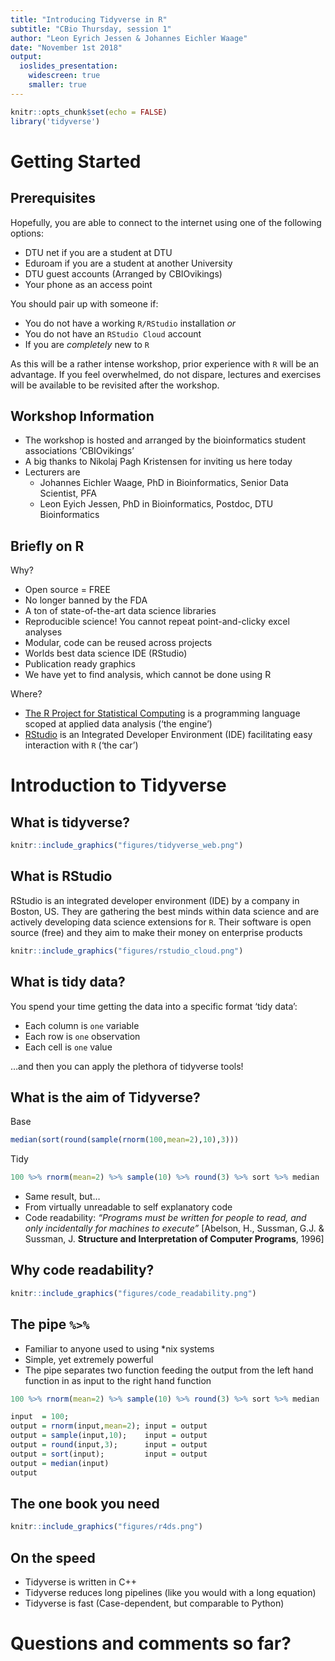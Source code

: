 ```yaml
---
title: "Introducing Tidyverse in R"
subtitle: "CBio Thursday, session 1"
author: "Leon Eyrich Jessen & Johannes Eichler Waage"
date: "November 1st 2018"
output:
  ioslides_presentation:
    widescreen: true
    smaller: true
---
```


```r
knitr::opts_chunk$set(echo = FALSE)
library('tidyverse')
```

# Getting Started

## Prerequisites

Hopefully, you are able to connect to the internet using one of the following options:

- DTU net if you are a student at DTU
- Eduroam if you are a student at another University
- DTU guest accounts (Arranged by CBIOvikings)
- Your phone as an access point

You should pair up with someone if:

- You do not have a working `R/RStudio` installation _or_
- You do not have an `RStudio Cloud` account
- If you are _completely_ new to `R`

As this will be a rather intense workshop, prior experience with `R` will be an advantage. If you feel overwhelmed, do not dispare, lectures and exercises will be available to be revisited after the workshop.

## Workshop Information

- The workshop is hosted and arranged by the bioinformatics student associations 'CBIOvikings'
- A big thanks to Nikolaj Pagh Kristensen for inviting us here today
- Lecturers are
    - Johannes Eichler Waage, PhD in Bioinformatics, Senior Data Scientist, PFA
    - Leon Eyich Jessen, PhD in Bioinformatics, Postdoc, DTU Bioinformatics

## Briefly on R

Why?

- Open source = FREE
- No longer banned by the FDA
- A ton of state-of-the-art data science libraries
- Reproducible science! You cannot repeat point-and-clicky excel analyses
- Modular, code can be reused across projects
- Worlds best data science IDE (RStudio)
- Publication ready graphics
- We have yet to find analysis, which cannot be done using R

Where?

- [The R Project for Statistical Computing](https://www.r-project.org/) is a programming language scoped at applied data analysis ('the engine')
- [RStudio](https://www.rstudio.com/) is an Integrated Developer Environment (IDE) facilitating easy interaction with `R` ('the car')

# Introduction to Tidyverse

## What is tidyverse?

```r
knitr::include_graphics("figures/tidyverse_web.png")
```

## What is RStudio

RStudio is an integrated developer environment (IDE) by a company in Boston, US. They are gathering the best minds within data science and are actively developing data science extensions for `R`. Their software is open source (free) and they aim to make their money on enterprise products

```r
knitr::include_graphics("figures/rstudio_cloud.png")
```

## What is tidy data?

You spend your time getting the data into a specific format 'tidy data':

 - Each column is `one` variable
 - Each row is `one` observation
 - Each cell is `one` value

...and then you can apply the plethora of tidyverse tools!

## What is the aim of Tidyverse?

Base

```r
median(sort(round(sample(rnorm(100,mean=2),10),3)))
```

Tidy

```r
100 %>% rnorm(mean=2) %>% sample(10) %>% round(3) %>% sort %>% median
```

 - Same result, but...
 - From virtually unreadable to self explanatory code
 - Code readability: _"Programs must be written for people to read, and only incidentally for machines to execute"_ [Abelson, H., Sussman, G.J. & Sussman, J.  __Structure and Interpretation of Computer Programs__, 1996]

## Why code readability?

```r
knitr::include_graphics("figures/code_readability.png")
```

## The pipe ` %>% `

 - Familiar to anyone used to using *nix systems
 - Simple, yet extremely powerful
 - The pipe separates two function feeding the output from the left hand function in as input to the right hand function

```r
100 %>% rnorm(mean=2) %>% sample(10) %>% round(3) %>% sort %>% median
```

```r
input  = 100;
output = rnorm(input,mean=2); input = output
output = sample(input,10);    input = output
output = round(input,3);      input = output
output = sort(input);         input = output
output = median(input)
output
```

## The one book you need

```r
knitr::include_graphics("figures/r4ds.png")
```

## On the speed

 - Tidyverse is written in C++
 - Tidyverse reduces long pipelines (like you would with a long equation)
 - Tidyverse is fast (Case-dependent, but comparable to Python)

# Questions and comments so far?
